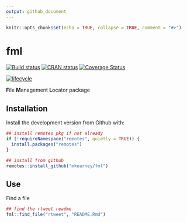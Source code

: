 ```yaml
---
output: github_document
---
```


<!-- README.md is generated from README.Rmd. Please edit that file -->

```r
knitr::opts_chunk$set(echo = TRUE, collapse = TRUE, comment = "#>")
```
# fml

[![Build status](https://travis-ci.org/mkearney/fml.svg?branch=master)](https://travis-ci.org/mkearney/fml)
[![CRAN status](https://www.r-pkg.org/badges/version/fml)](https://cran.r-project.org/package=fml)
[![Coverage Status](https://codecov.io/gh/mkearney/fml/branch/master/graph/badge.svg)](https://codecov.io/gh/mkearney/fml?branch=master)

<!--#![Downloads](https://cranlogs.r-pkg.org/badges/fml)
#![Downloads](https://cranlogs.r-pkg.org/badges/grand-total/fml)-->
[![lifecycle](https://img.shields.io/badge/lifecycle-experimental-orange.svg)](https://www.tidyverse.org/lifecycle/#experimental)

**F**ile **M**anagement **L**ocator package

## Installation

Install the development version from Github with:

``` r
## install remotes pkg if not already
if (!requireNamespace("remotes", quietly = TRUE)) {
  install.packages("remotes")
}

## install from github
remotes::install_github("mkearney/fml")
```


## Use

Find a file

```r
## find the rtweet readme
fml::find_file("rtweet", "README.Rmd")
```

